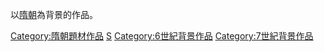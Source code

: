 以[[隋朝|隋朝]]為背景的作品。

{{中國歷史劃分類導航|背景作品}}

[[Category:隋朝題材作品|Category:隋朝題材作品]]
[[Category:中國朝代背景作品|S]]
[[Category:6世紀背景作品|Category:6世紀背景作品]]
[[Category:7世紀背景作品|Category:7世紀背景作品]]